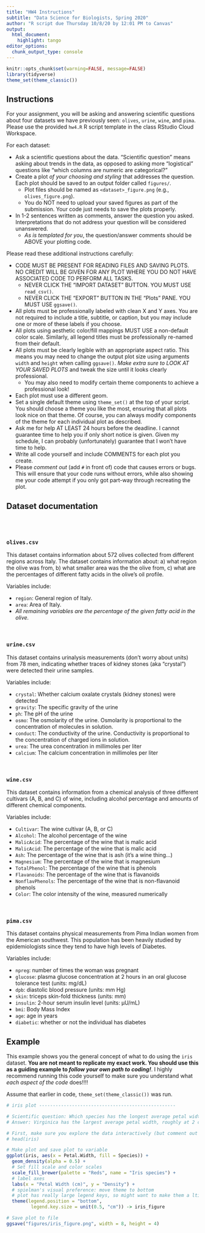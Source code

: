 ```yaml
---
title: "HW4 Instructions"
subtitle: "Data Science for Biologists, Spring 2020"
author: "R script due Thursday 10/8/20 by 12:01 PM to Canvas"
output: 
  html_document:
    highlight: tango
editor_options: 
  chunk_output_type: console
---
```


```r
knitr::opts_chunk$set(warning=FALSE, message=FALSE)
library(tidyverse)
theme_set(theme_classic())
```


## Instructions

For your assignment, you will be asking and answering scientific questions about four datasets we have previously seen: `olives`, `urine`, `wine`, and `pima`. Please use the provided `hw4.R` R script template in the class RStudio Cloud Workspace. 

For each dataset:

+ Ask a scientific questions about the data. "Scientific question" means asking about trends in the data, as opposed to asking more "logistical" questions like "which columns are numeric are categorical?"
+ Create a plot *of your choosing and styling* that addresses the question. Each plot should be saved to an output folder called `figures/`. 
  + Plot files should be named as `<dataset>_figure.png` (e.g., `olives_figure.png`).
  + You do NOT need to upload your saved figures as part of the submission. Your code just needs to save the plots properly.
+ In 1-2 sentences written as comments, answer the question you asked. Interpretations that do not address your question will be considered unanswered.
  + *As is templated for you*, the question/answer comments should be ABOVE your plotting code.



Please read these additional instructions carefully:

+ CODE MUST BE PRESENT FOR READING FILES AND SAVING PLOTS. NO CREDIT WILL BE GIVEN FOR ANY PLOT WHERE YOU DO NOT HAVE ASSOCIATED CODE TO PERFORM ALL TASKS.
  + NEVER CLICK THE "IMPORT DATASET" BUTTON. YOU MUST USE `read_csv()`.
  + NEVER CLICK THE "EXPORT" BUTTON IN THE "Plots" PANE. YOU MUST USE `ggsave()`.
+ All plots must be professionally labeled with clean X and Y axes. You are not required to include a title, subtitle, or caption, but you may include one or more of these labels if you choose.
+ All plots using aesthetic color/fill mappings MUST USE a non-default color scale. Similarly, all legend titles must be professionally re-named from their default.
+ All plots must be clearly legible with an appropriate aspect ratio. This means you may need to change the output plot size using arguments `width` and `height` when calling `ggsave()`. *Make extra sure to LOOK AT YOUR SAVED PLOTS* and tweak the size until it looks clearly professional.
  + You may also need to modify certain theme components to achieve a professional look!
+ Each plot must use a different geom. 
+ Set a single default theme using `theme_set()` at the top of your script. You should choose a theme you like the most, ensuring that all plots look nice on that theme. Of course, you can always modify components of the theme for each individual plot as described.
+ Ask me for help AT LEAST 24 hours before the deadline. I cannot guarantee time to help you if only short notice is given. Given my schedule, I can probably (unfortunately) guarantee that I won't have time to help.
+ Write all code yourself and include COMMENTS for each plot you create.
+ Please *comment out* (add `#` in front of) code that causes errors or bugs. This will ensure that your code runs without errors, while also showing me your code attempt if you only got part-way through recreating the plot.

## Dataset documentation

<br><br>

### `olives.csv`
This dataset contains information about 572 olives collected from different regions across Italy. The dataset contains information about: a) what region the olive was from, b) what smaller area was the the olive from, c) what are the percentages of different fatty acids in the olive's oil profile.

Variables include:

+ `region`: General region of Italy.
+ `area`: Area of Italy.
+ *All remaining variables are the percentage of the given fatty acid in the olive.*

<br>

### `urine.csv`
This dataset contains urinalysis measurements (don't worry about units) from 78 men, indicating whether traces of kidney stones (aka "crystal") were detected their urine samples. 

Variables include:

+ `crystal`: Whether calcium oxalate crystals (kidney stones) were detected
+ `gravity`: The specific gravity of the urine
+ `ph`: The pH of the urine
+ `osmo`: The osmolarity of the urine. Osmolarity is proportional to the concentration of molecules in solution.
+ `conduct`: The conductivity of the urine. Conductivity is proportional to the concentration of charged ions in solution.
+ `urea`: The urea concentration in millimoles per liter
+ `calcium`: The calcium concentration in millimoles per liter

<br>

### `wine.csv`

This dataset contains information from a chemical analysis of three different cultivars (A, B, and C) of wine, including alcohol percentage and amounts of different chemical components.

Variables include:

+ `Cultivar`: The wine cultivar (A, B, or C)
+ `Alcohol`: The alcohol percentage of the wine
+ `MalicAcid`: The percentage of the wine that is malic acid
+ `MalicAcid`: The percentage of the wine that is malic acid
+ `Ash`: The percentage of the wine that is ash (it's a wine thing...)
+ `Magnesium`: The percentage of the wine that is magnesium
+ `TotalPhenol`: The percentage of the wine that is phenols
+ `Flavanoids`: The percentage of the wine that is flavanoids
+ `NonflavPhenols`: The percentage of the wine that is non-flavanoid phenols
+ `Color`: The color intensity of the wine, measured numerically

<br>

### `pima.csv`

This dataset contains physical measurements from Pima Indian women from the American southwest. This population has been heavily studied by epidemiologists since they tend to have high levels of Diabetes. 

Variables include:

+ `npreg`: number of times the woman was pregnant
+ `glucose`: plasma glucose concentration at 2 hours in an oral glucose tolerance test (units: mg/dL)
+ `dpb`: diastolic blood pressure (units: mm Hg)
+ `skin`: triceps skin-fold thickness (units: mm)
+ `insulin`: 2-hour serum insulin level (units: μU/mL)
+ `bmi`: Body Mass Index
+ `age`: age in years
+ `diabetic`: whether or not the individual has diabetes


## Example 

This example shows you the general concept of what to do using the `iris` dataset. **You are not meant to replicate my exact work. You should use this as a guiding example to _follow your own path to coding!_**. I highly recommend running this code yourself to make sure you understand what *each aspect of the code* does!!!!

Assume that earlier in code, `theme_set(theme_classic())` was run. 


```r
# iris plot --------------------------------------------------

# Scientific question: Which species has the longest average petal width?
# Answer: Virginica has the largest average petal width, roughly at 2 cm. 

# First, make sure you explore the data interactively (but comment out or remove exploration code from script!)
# head(iris)

# Make plot and save plot to variable
ggplot(iris, aes(x = Petal.Width, fill = Species)) + 
  geom_density(alpha = 0.5) + 
  # Set fill scale and color scales
  scale_fill_brewer(palette = "Reds", name = "Iris species") +
  # label axes
  labs(x = "Petal Width (cm)", y = "Density") + 
  # spielman's visual preference: move theme to bottom
  # plot has really large legend keys, so might want to make them a ltitle smaller
  theme(legend.position = "bottom", 
         legend.key.size = unit(0.5, "cm")) -> iris_figure

# Save plot to file
ggsave("figures/iris_figure.png", width = 8, height = 4)
```











